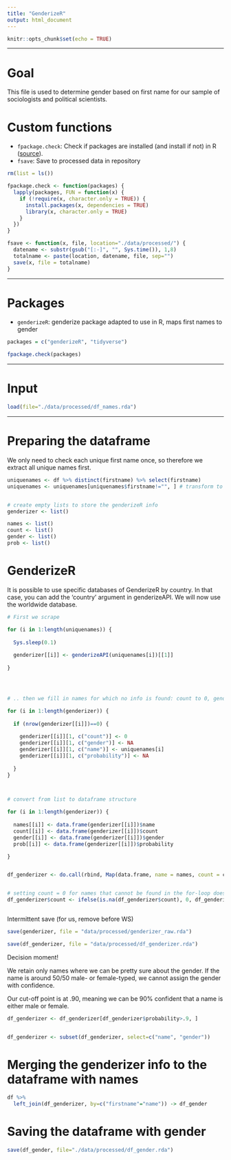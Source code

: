 ```yaml
---
title: "GenderizeR"
output: html_document
---
```


```r
knitr::opts_chunk$set(echo = TRUE)
```



----

# Goal

This file is used to determine gender based on first name for our sample of sociologists and political scientists. 



# Custom functions

- `fpackage.check`: Check if packages are installed (and install if not) in R ([source](https://vbaliga.github.io/verify-that-r-packages-are-installed-and-loaded/)).  
- `fsave`: Save to processed data in repository

```r

rm(list = ls())

fpackage.check <- function(packages) {
  lapply(packages, FUN = function(x) {
    if (!require(x, character.only = TRUE)) {
      install.packages(x, dependencies = TRUE)
      library(x, character.only = TRUE)
    }
  })
}

fsave <- function(x, file, location="./data/processed/") {
  datename <- substr(gsub("[:-]", "", Sys.time()), 1,8)  
  totalname <- paste(location, datename, file, sep="")
  save(x, file = totalname)  
}

```


---  

# Packages

- `genderizeR`: genderize package adapted to use in R, maps first names to gender


```r

packages = c("genderizeR", "tidyverse")

fpackage.check(packages)

```


--- 

# Input


```r

load(file="./data/processed/df_names.rda")

```



---



# Preparing the dataframe

We only need to check each unique first name once, so therefore we extract all unique names first. 

```r

uniquenames <- df %>% distinct(firstname) %>% select(firstname)
uniquenames <- uniquenames[uniquenames$firstname!="", ] # transform to character vector


# create empty lists to store the genderizeR info
genderizer <- list()

names <- list()
count <- list()
gender <- list()
prob <- list()

```



# GenderizeR 

It is possible to use specific databases of GenderizeR by country. In that case, you can add the 'country' argument in genderizeAPI. We will now use the worldwide database. 

```r

# First we scrape

for (i in 1:length(uniquenames)) {
  
  Sys.sleep(0.1)
  
  genderizer[[i]] <- genderizeAPI(uniquenames[i])[[1]]
  
}




# .. then we fill in names for which no info is found: count to 0, gender and probability to NA, but retain the name for reference

for (i in 1:length(genderizer)) {
  
  if (nrow(genderizer[[i]])==0) {
    
    genderizer[[i]][1, c("count")] <- 0
    genderizer[[i]][1, c("gender")] <- NA
    genderizer[[i]][1, c("name")] <- uniquenames[i]
    genderizer[[i]][1, c("probability")] <- NA
    
  }
}



# convert from list to dataframe structure

for (i in 1:length(genderizer)) {
  
  names[[i]] <- data.frame(genderizer[[i]])$name
  count[[i]] <- data.frame(genderizer[[i]])$count
  gender[[i]] <- data.frame(genderizer[[i]])$gender
  prob[[i]] <- data.frame(genderizer[[i]])$probability

}


df_genderizer <- do.call(rbind, Map(data.frame, name = names, count = count, gender = gender, probability = prob)) 


# setting count = 0 for names that cannot be found in the for-loop does not work well
df_genderizer$count <- ifelse(is.na(df_genderizer$count), 0, df_genderizer$count)



```


Intermittent save (for us, remove before WS)
```r

save(genderizer, file = "data/processed/genderizer_raw.rda")

save(df_genderizer, file = "data/processed/df_genderizer.rda")


```


Decision moment! 

We retain only names where we can be pretty sure about the gender. If the name is around 50/50 male- or female-typed, we cannot assign the gender with confidence.

Our cut-off point is at .90, meaning we can be 90% confident that a name is either male or female.

```r

df_genderizer <- df_genderizer[df_genderizer$probability>.9, ]


df_genderizer <- subset(df_genderizer, select=c("name", "gender"))


```



# Merging the genderizer info to the dataframe with names

```r

df %>%
  left_join(df_genderizer, by=c("firstname"="name")) -> df_gender


```


# Saving the dataframe with gender

```r

save(df_gender, file="./data/processed/df_gender.rda")

```

